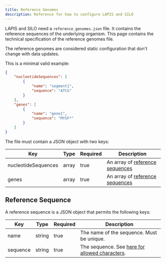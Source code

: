 ```yaml
---
title: Reference Genomes
description: Reference for how to configure LAPIS and SILO
---
```


LAPIS and SILO need a `reference_genomes.json` file.
It contains the reference sequences of the underlying organism.
This page contains the technical specification of the reference genomes file.

The reference genomes are considered static configuration that don't change with data updates.

This is a minimal valid example:

```json
{
    "nucleotideSequences": [
        {
            "name": "segment1",
            "sequence": "ATCG"
        }
    ],
    "genes": [
        {
            "name": "gene1",
            "sequence": "MYSF*"
        }
    ]
}
```

The file must contain a JSON object with two keys:

| Key                 | Type  | Required | Description                                            |
| ------------------- | ----- | -------- | ------------------------------------------------------ |
| nucleotideSequences | array | true     | An array of [reference sequences](#reference-sequence) |
| genes               | array | true     | An array of [reference sequences](#reference-sequence) |

## Reference Sequence

A reference sequence is a JSON object that permits the following keys:

| Key      | Type   | Required | Description                                                                                     |
| -------- | ------ | -------- | ----------------------------------------------------------------------------------------------- |
| name     | string | true     | The name of the sequence. Must be unique.                                                       |
| sequence | string | true     | The sequence. See [here for allowed characters](/references/nucleotide-and-amino-acid-symbols). |

